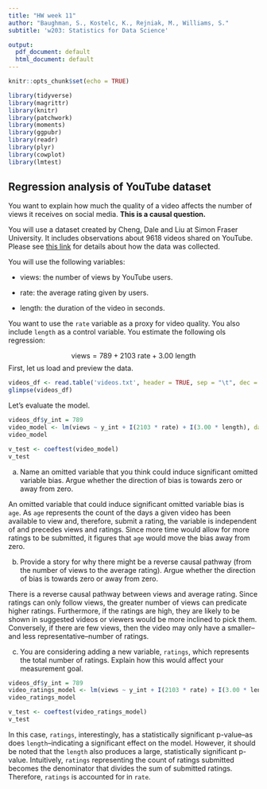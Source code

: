 ```yaml
---
title: "HW week 11"
author: "Baughman, S., Kostelc, K., Rejniak, M., Williams, S."
subtitle: 'w203: Statistics for Data Science'

output:
  pdf_document: default
  html_document: default
---
```


```r
knitr::opts_chunk$set(echo = TRUE)
```

```r

library(tidyverse) 
library(magrittr)
library(knitr)
library(patchwork)
library(moments)
library(ggpubr)
library(readr)
library(plyr)
library(cowplot)
library(lmtest)

```

## Regression analysis of YouTube dataset

You want to explain how much the quality of a video affects the number of views it receives on social media.  **This is a causal question.**

You will use a dataset created by Cheng, Dale and Liu at Simon Fraser University.  It includes observations about 9618 videos shared on YouTube.  Please see [this link](http://netsg.cs.sfu.ca/youtubedata/) for details about how the data was collected.

You will use the following variables:

- views: the number of views by YouTube users.

- rate: the average rating given by users.

- length: the duration of the video in seconds.

You want to use the `rate` variable as a proxy for video quality.  You also include `length` as a control variable.  You estimate the following ols regression:

$$\text{views} =   789 +  2103    \text{ rate} +      3.00 \text{ length} $$
First, let us load and preview the data.

```r

videos_df <- read.table('videos.txt', header = TRUE, sep = "\t", dec = ".")
glimpse(videos_df)

```

Let's evaluate the model.

```r
videos_df$y_int = 789
video_model <- lm(views ~ y_int + I(2103 * rate) + I(3.00 * length), data=videos_df)
video_model

v_test <- coeftest(video_model)
v_test
```

a. Name an omitted variable that you think could induce significant omitted variable bias.  Argue whether the direction of bias is towards zero or away from zero.

An omitted variable that could induce significant omitted variable bias is `age`. As `age` represents the count of the days a given video has been available to view and, therefore, submit a rating, the variable is independent of and precedes views and ratings. Since more time would allow for more ratings to be submitted, it figures that `age` would move the bias away from zero. 

b. Provide a story for why there might be a reverse causal pathway (from the number of views to the average rating).  Argue whether the direction of bias is towards zero or away from zero.

There is a reverse causal pathway between views and average rating.  Since ratings can only follow views, the greater number of views can predicate higher ratings. Furthermore, if the ratings are high, they are likely to be shown in suggested videos or viewers would be more inclined to pick them. Conversely, if there are few views, then the video may only have a smaller--and less representative--number of ratings.

c. You are considering adding a new variable, `ratings`, which represents the total number of ratings.  Explain how this would affect your measurement goal.

```r
videos_df$y_int = 789
video_ratings_model <- lm(views ~ y_int + I(2103 * rate) + I(3.00 * length) + ratings, data=videos_df)
video_ratings_model

v_test <- coeftest(video_ratings_model)
v_test
```

In this case, `ratings`, interestingly, has a statistically significant p-value--as does `length`--indicating a significant effect on the model. However, it should be noted that the `length` also produces a large, statistically significant p-value. Intuitively, `ratings` representing the count of ratings submitted becomes the denominator that divides the sum of submitted ratings. Therefore, `ratings` is accounted for in `rate`.